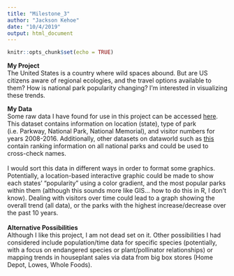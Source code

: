 ```yaml
---
title: "Milestone_3"
author: "Jackson Kehoe"
date: "10/4/2019"
output: html_document
---
```


```r
knitr::opts_chunk$set(echo = TRUE)

```

**My Project**  <br/>
The United States is a country where wild spaces abound. But are US citizens aware of regional ecologies, and the travel options available to them? How is national park popularity changing? I'm interested in visualizing these trends. 

**My Data**  <br/>
Some raw data I have found for use in this project can be accessed [here](https://data.world/garyhoov/national-parks-sorted-by-total-attendance-and-by-year/workspace/file?filename=National+Parks+Ranked+by+Total+Visitation+1904-2016+and+by+Year.xlsx). This dataset contains information on location (state), type of park (i.e. Parkway, National Park, National Memorial), and  visitor numbers for years 2008-2016. Additionally, other datasets on dataworld such as [this](https://data.world/nps/annual-park-ranking-recreation-visits) contain ranking information on all national parks and could be used to cross-check names.  
<br/>
I would sort this data in different ways in order to format some graphics. Potentially, a location-based interactive graphic could be made to show each states' "popularity" using a color gradient, and the most popular parks within them (although this sounds more like GIS... how to do this in R, I don't know). Dealing with visitors over time could lead to a graph showing the overall trend (all data), or the parks with the highest increase/decrease over the past 10 years.  
<br/>
**Alternative Possibilities**  <br/>
Although I like this project, I am not dead set on it. Other possibilities I had considered include population/time data for specific species (potentially, with a focus on endangered species or plant/pollinator relationships) or mapping trends in houseplant sales via data from big box stores (Home Depot, Lowes, Whole Foods).
